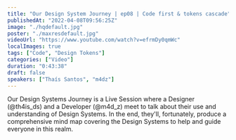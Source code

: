 ```yaml
---
title: "Our Design System Journey | ep08 | Code first & tokens cascade"
publishedAt: "2022-04-08T09:56:25Z"
image: "./hqdefault.jpg"
poster: "./maxresdefault.jpg"
videoUrl: "https://www.youtube.com/watch?v=efrmDy0qmWc"
localImages: true
tags: ["Code", "Design Tokens"]
categories: ["Video"]
duration: "0:43:38"
draft: false
speakers: ["Thaís Santos", "m4dz"]
---
```


Our Design Systems Journey is a Live Session where a Designer (@th4is_ds) and a Developer (@m4d_z) meet to talk about their use and understanding of Design Systems. In the end, they'll, fortunately, produce a comprehensive mind map covering the Design Systems to help and guide everyone in this realm.
